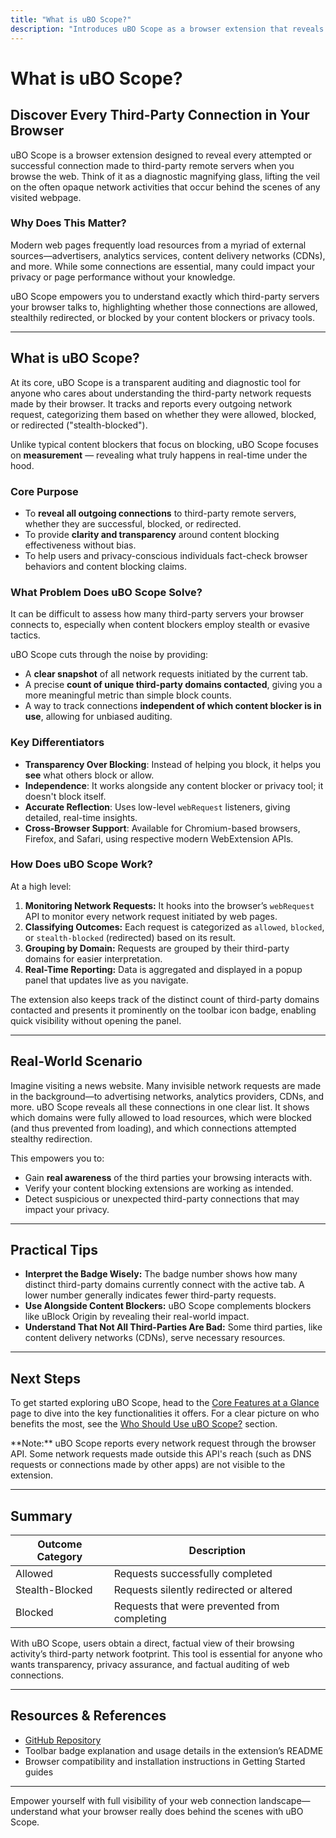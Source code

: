 ```yaml
---
title: "What is uBO Scope?"
description: "Introduces uBO Scope as a browser extension that reveals all attempted or successful connections to third-party remote servers. Covers its position as a diagnostic and auditing tool for understanding third-party requests, with a focus on transparency, privacy, and fact-checking around content blocking."
---
```


# What is uBO Scope?

## Discover Every Third-Party Connection in Your Browser

uBO Scope is a browser extension designed to reveal every attempted or successful connection made to third-party remote servers when you browse the web. Think of it as a diagnostic magnifying glass, lifting the veil on the often opaque network activities that occur behind the scenes of any visited webpage.

### Why Does This Matter?

Modern web pages frequently load resources from a myriad of external sources—advertisers, analytics services, content delivery networks (CDNs), and more. While some connections are essential, many could impact your privacy or page performance without your knowledge.

uBO Scope empowers you to understand exactly which third-party servers your browser talks to, highlighting whether those connections are allowed, stealthily redirected, or blocked by your content blockers or privacy tools.

---

## What is uBO Scope?

At its core, uBO Scope is a transparent auditing and diagnostic tool for anyone who cares about understanding the third-party network requests made by their browser. It tracks and reports every outgoing network request, categorizing them based on whether they were allowed, blocked, or redirected ("stealth-blocked").

Unlike typical content blockers that focus on blocking, uBO Scope focuses on **measurement** — revealing what truly happens in real-time under the hood.

### Core Purpose

- To **reveal all outgoing connections** to third-party remote servers, whether they are successful, blocked, or redirected.
- To provide **clarity and transparency** around content blocking effectiveness without bias.
- To help users and privacy-conscious individuals fact-check browser behaviors and content blocking claims.

### What Problem Does uBO Scope Solve?

It can be difficult to assess how many third-party servers your browser connects to, especially when content blockers employ stealth or evasive tactics.

uBO Scope cuts through the noise by providing:

- A **clear snapshot** of all network requests initiated by the current tab.
- A precise **count of unique third-party domains contacted**, giving you a more meaningful metric than simple block counts.
- A way to track connections **independent of which content blocker is in use**, allowing for unbiased auditing.

### Key Differentiators

- **Transparency Over Blocking**: Instead of helping you block, it helps you **see** what others block or allow.
- **Independence**: It works alongside any content blocker or privacy tool; it doesn't block itself.
- **Accurate Reflection**: Uses low-level `webRequest` listeners, giving detailed, real-time insights.
- **Cross-Browser Support**: Available for Chromium-based browsers, Firefox, and Safari, using respective modern WebExtension APIs.

### How Does uBO Scope Work?

At a high level:

1. **Monitoring Network Requests:** It hooks into the browser’s `webRequest` API to monitor every network request initiated by web pages.
2. **Classifying Outcomes:** Each request is categorized as `allowed`, `blocked`, or `stealth-blocked` (redirected) based on its result.
3. **Grouping by Domain:** Requests are grouped by their third-party domains for easier interpretation.
4. **Real-Time Reporting:** Data is aggregated and displayed in a popup panel that updates live as you navigate.

The extension also keeps track of the distinct count of third-party domains contacted and presents it prominently on the toolbar icon badge, enabling quick visibility without opening the panel.

---

## Real-World Scenario

Imagine visiting a news website. Many invisible network requests are made in the background—to advertising networks, analytics providers, CDNs, and more. uBO Scope reveals all these connections in one clear list. It shows which domains were fully allowed to load resources, which were blocked (and thus prevented from loading), and which connections attempted stealthy redirection.

This empowers you to:

- Gain **real awareness** of the third parties your browsing interacts with.
- Verify your content blocking extensions are working as intended.
- Detect suspicious or unexpected third-party connections that may impact your privacy.

---

## Practical Tips

- **Interpret the Badge Wisely:** The badge number shows how many distinct third-party domains currently connect with the active tab. A lower number generally indicates fewer third-party requests.
- **Use Alongside Content Blockers:** uBO Scope complements blockers like uBlock Origin by revealing their real-world impact.
- **Understand That Not All Third-Parties Are Bad:** Some third parties, like content delivery networks (CDNs), serve necessary resources.

---

## Next Steps

To get started exploring uBO Scope, head to the [Core Features at a Glance](/overview/introduction-essentials/core-features-overview) page to dive into the key functionalities it offers. For a clear picture on who benefits the most, see the [Who Should Use uBO Scope?](/overview/introduction-essentials/audience-and-use-cases) section.


<Callout>
**Note:**
uBO Scope reports every network request through the browser API. Some network requests made outside this API's reach (such as DNS requests or connections made by other apps) are not visible to the extension.
</Callout>

---

## Summary

| Outcome Category    | Description                                  |
|--------------------|----------------------------------------------|
| Allowed            | Requests successfully completed               |
| Stealth-Blocked    | Requests silently redirected or altered      |
| Blocked            | Requests that were prevented from completing  |

With uBO Scope, users obtain a direct, factual view of their browsing activity’s third-party network footprint. This tool is essential for anyone who wants transparency, privacy assurance, and factual auditing of web connections.

---

## Resources & References

- [GitHub Repository](https://github.com/gorhill/uBO-Scope)
- Toolbar badge explanation and usage details in the extension’s README
- Browser compatibility and installation instructions in Getting Started guides

---

Empower yourself with full visibility of your web connection landscape—understand what your browser really does behind the scenes with uBO Scope.